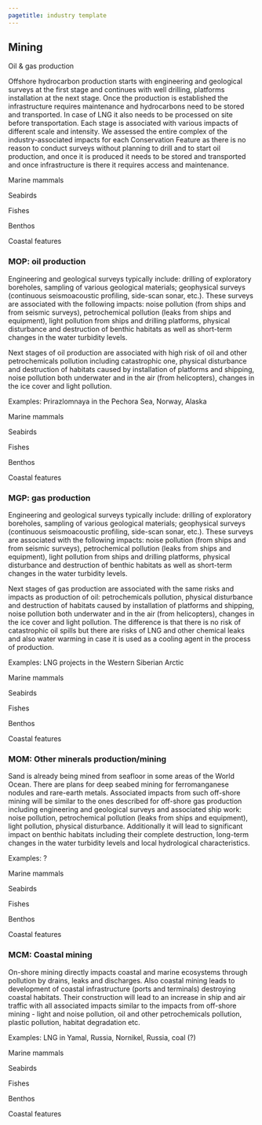 ```yaml
---
pagetitle: industry template
---
```


## Mining

Oil & gas production 

Offshore hydrocarbon production starts with engineering and geological surveys at the first stage and continues with well drilling, platforms installation at the next stage. Once the production is established the infrastructure requires maintenance and hydrocarbons need to be stored and transported. In case of LNG it also needs to be processed on site before transportation.
Each stage is associated with various impacts of different scale and intensity. We assessed the entire complex of the industry-associated impacts for each Conservation Feature as there is no reason to conduct surveys without planning to drill and to start oil production, and once it is produced it needs to be stored and transported and once infrastructure is there it requires access and maintenance. 

Marine mammals

Seabirds

Fishes

Benthos

Coastal features


### MOP: oil production {#i2c466286}

Engineering and geological surveys typically include: drilling of exploratory boreholes, sampling of various geological materials; geophysical surveys (continuous seismoacoustic profiling, side-scan sonar, etc.). These surveys are associated with the following impacts: noise pollution (from ships and from seismic surveys), petrochemical pollution (leaks from ships and equipment), light pollution from ships and drilling platforms, physical disturbance and destruction of benthic habitats as well as short-term changes in the water turbidity levels. 

Next stages of oil production are associated with high risk of oil and other petrochemicals pollution including catastrophic one, physical disturbance and destruction of habitats caused by installation of platforms and shipping, noise pollution both underwater and in the air (from helicopters), changes in the ice cover and light pollution.

Examples: Prirazlomnaya in the Pechora Sea, Norway, Alaska

Marine mammals

Seabirds

Fishes

Benthos

Coastal features



### MGP: gas production {#i3b90dd50}

Engineering and geological surveys typically include: drilling of exploratory boreholes, sampling of various geological materials; geophysical surveys (continuous seismoacoustic profiling, side-scan sonar, etc.). These surveys are associated with the following impacts: noise pollution (from ships and from seismic surveys), petrochemical pollution (leaks from ships and equipment), light pollution from ships and drilling platforms, physical disturbance and destruction of benthic habitats as well as short-term changes in the water turbidity levels.

Next stages of gas production are associated with the same risks and impacts as production of oil: petrochemicals pollution, physical disturbance and destruction of habitats caused by installation of platforms and shipping, noise pollution both underwater and in the air (from helicopters), changes in the ice cover and light pollution. The difference is that there is no risk of catastrophic oil spills but there are risks of LNG and other chemical leaks and also water warming in case it is used as a cooling agent in the process of production.

Examples: LNG projects in the Western Siberian Arctic

Marine mammals

Seabirds

Fishes

Benthos

Coastal features





### MOM: Other minerals production/mining {#i54e9684f}

Sand is already being mined from seafloor in some areas of the World Ocean. There are plans for deep seabed mining for ferromanganese nodules and rare-earth metals. Associated impacts from such off-shore mining will be similar to the ones described for off-shore gas production including engineering and geological surveys and associated ship work: noise pollution, petrochemical pollution (leaks from ships and equipment), light pollution, physical disturbance. 
 Additionally it will lead to significant impact on benthic habitats including their complete destruction, long-term changes in the water turbidity levels and local hydrological characteristics.  

Examples: ?

Marine mammals

Seabirds

Fishes

Benthos

Coastal features




### MCM: Coastal mining {#i4cfac06b}

On-shore mining directly impacts coastal and marine ecosystems through pollution by drains, leaks and discharges. Also coastal mining leads to development of coastal infrastructure (ports and terminals) destroying coastal habitats. Their construction will lead to an increase in ship and air traffic with all associated impacts similar to the impacts from off-shore mining - light and noise pollution, oil and other petrochemicals pollution, plastic pollution, habitat degradation etc.

Examples: LNG in Yamal, Russia, Nornikel, Russia, coal (?)

Marine mammals

Seabirds

Fishes

Benthos

Coastal features
